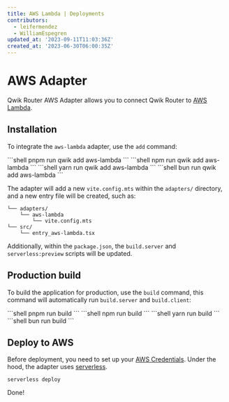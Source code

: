 ```yaml
---
title: AWS Lambda | Deployments
contributors:
  - leifermendez
  - WilliamEspegren
updated_at: '2023-09-11T11:03:36Z'
created_at: '2023-06-30T06:00:35Z'
---
```



# AWS Adapter

Qwik Router AWS Adapter allows you to connect Qwik Router to [AWS Lambda](https://docs.aws.amazon.com/lambda/latest/dg/nodejs-handler.html?icmpid=docs_lambda_hel).

## Installation

To integrate the `aws-lambda` adapter, use the `add` command:

<PackageManagerTabs>
<span q:slot="pnpm">
```shell
pnpm run qwik add aws-lambda
```
</span>
<span q:slot="npm">
```shell
npm run qwik add aws-lambda
```
</span>
<span q:slot="yarn">
```shell
yarn run qwik add aws-lambda
```
</span>
<span q:slot="bun">
```shell
bun run qwik add aws-lambda
```
</span>
</PackageManagerTabs>

The adapter will add a new `vite.config.mts` within the `adapters/` directory, and a new entry file will be created, such as:

```shell
└── adapters/
    └── aws-lambda
        └── vite.config.mts
└── src/
    └── entry_aws-lambda.tsx
```

Additionally, within the `package.json`, the `build.server` and `serverless:preview` scripts will be updated.

## Production build

To build the application for production, use the `build` command, this command will automatically run `build.server` and `build.client`:

<PackageManagerTabs>
<span q:slot="pnpm">
```shell
pnpm run build
```
</span>
<span q:slot="npm">
```shell
npm run build
```
</span>
<span q:slot="yarn">
```shell
yarn run build
```
</span>
<span q:slot="bun">
```shell
bun run build
```
</span>
</PackageManagerTabs>

## Deploy to AWS

Before deployment, you need to set up your [AWS Credentials](https://www.serverless.com/framework/docs/providers/aws/guide/credentials). Under the hood, 
the adapter uses [serverless](https://www.serverless.com/).

```shell
serverless deploy
```
Done!
